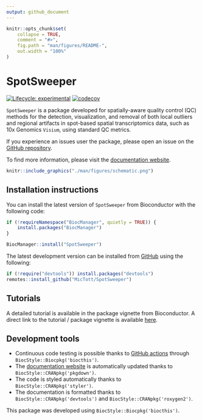 ```yaml
---
output: github_document
---
```


<!-- README.md is generated from README.Rmd. Please edit that file -->

```r
knitr::opts_chunk$set(
    collapse = TRUE,
    comment = "#>",
    fig.path = "man/figures/README-",
    out.width = "100%"
)
```

# SpotSweeper

<!-- badges: start -->
[![Lifecycle: experimental](https://img.shields.io/badge/lifecycle-experimental-orange.svg)](https://lifecycle.r-lib.org/articles/stages.html#experimental)
[![codecov](https://codecov.io/gh/MicTott/SpotSweeper/graph/badge.svg?token=M1MUJN7VS6)](https://codecov.io/gh/MicTott/SpotSweeper)
<!-- badges: end -->

`SpotSweeper` is a package developed for spatially-aware quality control (QC) methods for the detection, visualization, and removal of both local outliers and regional artifacts in spot-based spatial transcriptomics data, such as 10x Genomics `Visium`, using standard QC metrics. 

If you experience an issues user the package, please open an issue on the [GitHub repository](https://github.com/MicTott/SpotSweeper/issues).

To find more information, please visit the [documentation website](http://MicTott.github.io/SpotSweeper).

```r
knitr::include_graphics("./man/figures/schematic.png")
```


## Installation instructions

You can install the latest version of `SpotSweeper` from Bioconductor with the following code: 
```r
if (!requireNamespace("BiocManager", quietly = TRUE)) {
    install.packages("BiocManager")
}

BiocManager::install("SpotSweeper")
```

The latest development version can be installed from [GitHub](https://github.com/MicTott/SpotSweeper) using the following: 

```r
if (!require("devtools")) install.packages("devtools")
remotes::install_github("MicTott/SpotSweeper")
```

## Tutorials

A detailed tutorial is available in the package vignette from Bioconductor. A direct link to the tutorial / package vignette is available [here](https://mictott.github.io/SpotSweeper/articles/getting_started.html).


## Development tools

- Continuous code testing is possible thanks to [GitHub actions](https://www.tidyverse.org/blog/2020/04/usethis-1-6-0/)  through `BiocStyle::Biocpkg('biocthis')`.
-  The [documentation website](http://MicTott.github.io/SpotSweeper) is automatically updated thanks to `BiocStyle::CRANpkg('pkgdown')`.
-  The code is styled automatically thanks to `BiocStyle::CRANpkg('styler')`.
-  The documentation is formatted thanks to `BiocStyle::CRANpkg('devtools')` and `BiocStyle::CRANpkg('roxygen2')`.

This package was developed using `BiocStyle::Biocpkg('biocthis')`.
